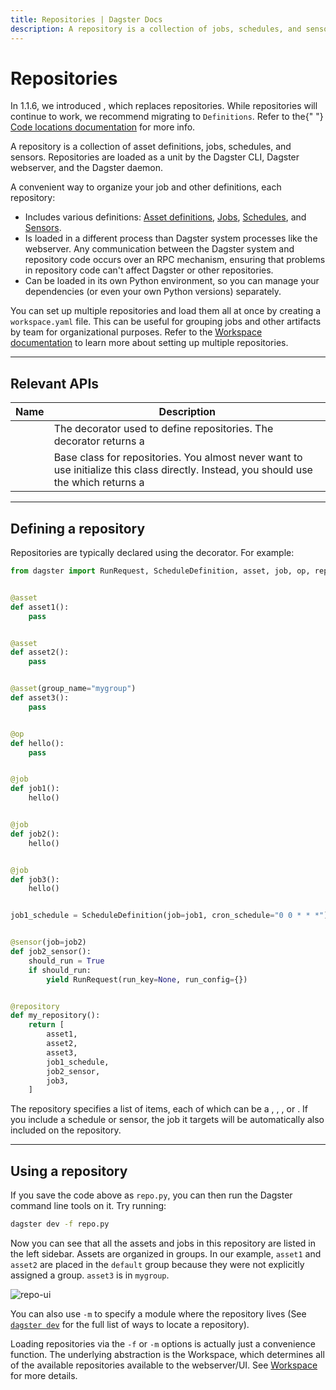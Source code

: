 ```yaml
---
title: Repositories | Dagster Docs
description: A repository is a collection of jobs, schedules, and sensor definitions that the Dagster CLI, Dagster webserver, and the Dagster daemon can target to load them.
---
```


# Repositories

<Note>
  In 1.1.6, we introduced <PyObject object="Definitions" />, which replaces
  repositories. While repositories will continue to work, we recommend migrating
  to <code>Definitions</code>. Refer to the{" "}
  <a href="/concepts/code-locations">Code locations documentation</a> for more
  info.
</Note>

A repository is a collection of asset definitions, jobs, schedules, and sensors. Repositories are loaded as a unit by the Dagster CLI, Dagster webserver, and the Dagster daemon.

A convenient way to organize your job and other definitions, each repository:

- Includes various definitions: [Asset definitions](/concepts/assets/software-defined-assets), [Jobs](/concepts/ops-jobs-graphs/jobs), [Schedules](/concepts/partitions-schedules-sensors/schedules), and [Sensors](/concepts/partitions-schedules-sensors/sensors).
- Is loaded in a different process than Dagster system processes like the webserver. Any communication between the Dagster system and repository code occurs over an RPC mechanism, ensuring that problems in repository code can't affect Dagster or other repositories.
- Can be loaded in its own Python environment, so you can manage your dependencies (or even your own Python versions) separately.

You can set up multiple repositories and load them all at once by creating a `workspace.yaml` file. This can be useful for grouping jobs and other artifacts by team for organizational purposes. Refer to the [Workspace documentation](/concepts/code-locations/workspace-files) to learn more about setting up multiple repositories.

---

## Relevant APIs

| Name                                       | Description                                                                                                                                                                                                                  |
| ------------------------------------------ | ---------------------------------------------------------------------------------------------------------------------------------------------------------------------------------------------------------------------------- |
| <PyObject object="repository" decorator /> | The decorator used to define repositories. The decorator returns a <PyObject object="RepositoryDefinition" />                                                                                                                |
| <PyObject object="RepositoryDefinition" /> | Base class for repositories. You almost never want to use initialize this class directly. Instead, you should use the <PyObject object="repository" decorator /> which returns a <PyObject object="RepositoryDefinition"  /> |

---

## Defining a repository

Repositories are typically declared using the <PyObject object="repository" decorator /> decorator. For example:

```python file=/concepts/repositories_workspaces/repository_definition.py
from dagster import RunRequest, ScheduleDefinition, asset, job, op, repository, sensor


@asset
def asset1():
    pass


@asset
def asset2():
    pass


@asset(group_name="mygroup")
def asset3():
    pass


@op
def hello():
    pass


@job
def job1():
    hello()


@job
def job2():
    hello()


@job
def job3():
    hello()


job1_schedule = ScheduleDefinition(job=job1, cron_schedule="0 0 * * *")


@sensor(job=job2)
def job2_sensor():
    should_run = True
    if should_run:
        yield RunRequest(run_key=None, run_config={})


@repository
def my_repository():
    return [
        asset1,
        asset2,
        asset3,
        job1_schedule,
        job2_sensor,
        job3,
    ]
```

The repository specifies a list of items, each of which can be a <PyObject object="AssetsDefinition"/>, <PyObject object="JobDefinition"/>, <PyObject module="dagster" object="ScheduleDefinition" />, or <PyObject module="dagster" object="SensorDefinition" />. If you include a schedule or sensor, the job it targets will be automatically also included on the repository.

---

## Using a repository

If you save the code above as `repo.py`, you can then run the Dagster command line tools on it. Try running:

```bash
dagster dev -f repo.py
```

Now you can see that all the assets and jobs in this repository are listed in the left sidebar. Assets are organized in groups. In our example, `asset1` and `asset2` are placed in the `default` group because they were not explicitly assigned a group. `asset3` is in `mygroup`.

<Image
alt="repo-ui"
src="/images/concepts/repo-ui.png"
width={4032}
height={2454}
/>

You can also use `-m` to specify a module where the repository lives (See [`dagster dev`](/\_apidocs/cli#dagster-dev) for the full list of ways to locate a repository).

Loading repositories via the `-f` or `-m` options is actually just a convenience function. The underlying abstraction is the Workspace, which determines all of the available repositories available to the webserver/UI. See [Workspace](/concepts/code-locations/workspace-files) for more details.

